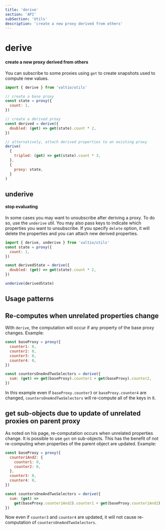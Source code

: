 ```yaml
---
title: 'derive'
section: 'API'
subSection: 'Utils'
description: 'create a new proxy derived from others'
---
```


# derive

#### create a new proxy derived from others

You can subscribe to some proxies using `get` to create snapshots used to compute new values.

```js
import { derive } from 'valtio/utils'

// create a base proxy
const state = proxy({
  count: 1,
})

// create a derived proxy
const derived = derive({
  doubled: (get) => get(state).count * 2,
})

// alternatively, attach derived properties to an existing proxy
derive(
  {
    tripled: (get) => get(state).count * 3,
  },
  {
    proxy: state,
  }
)
```

## underive

#### stop evaluating

In some cases you may want to unsubscribe after deriving a proxy. To do so, use the `underive` util. You may also pass keys to indicate which properties you want to unsubscribe. If you specify `delete` option, it will delete the properties
and you can attach new derived properties.

```js
import { derive, underive } from 'valtio/utils'
const state = proxy({
  count: 1,
})

const derivedState = derive({
  doubled: (get) => get(state).count * 2,
})

underive(derivedState)
```

## Usage patterns

## Re-computes when unrelated properties change

With `derive`, the computation will occur if any property of the base proxy changes. Example:

```javascript
const baseProxy = proxy({
  counter1: 0,
  counter2: 0,
  counter3: 0,
  counter4: 0,
})

const countersOneAndTwoSelectors = derive({
  sum: (get) => get(baseProxy).counter1 + get(baseProxy).counter2,
})
```

In this example even if `baseProxy.counter3` or `baseProxy.counter4` are changed, `countersOneAndTwoSelectors` will re-compute all of the keys in it.

## get sub-objects due to update of unrelated proxies on parent proxy

As noted on his page, re-computation occurs when unrelated properties change. It is possible to use `get` on sub-objects. This has the benefit of not re-computing when properties of the parent object are updated. Example:

```javascript
const baseProxy = proxy({
  counter1And2: {
    counter1: 0,
    counter2: 0,
  },
  counter3: 0,
  counter4: 0,
})

const countersOneAndTwoSelectors = derive({
  sum: (get) =>
    get(baseProxy.counter1And2).counter1 + get(baseProxy.counter1And2).counter2,
})
```

Now even if `counter3` and `counter4` are updated, it will not cause re-computation of `countersOneAndTwoSelectors`.
